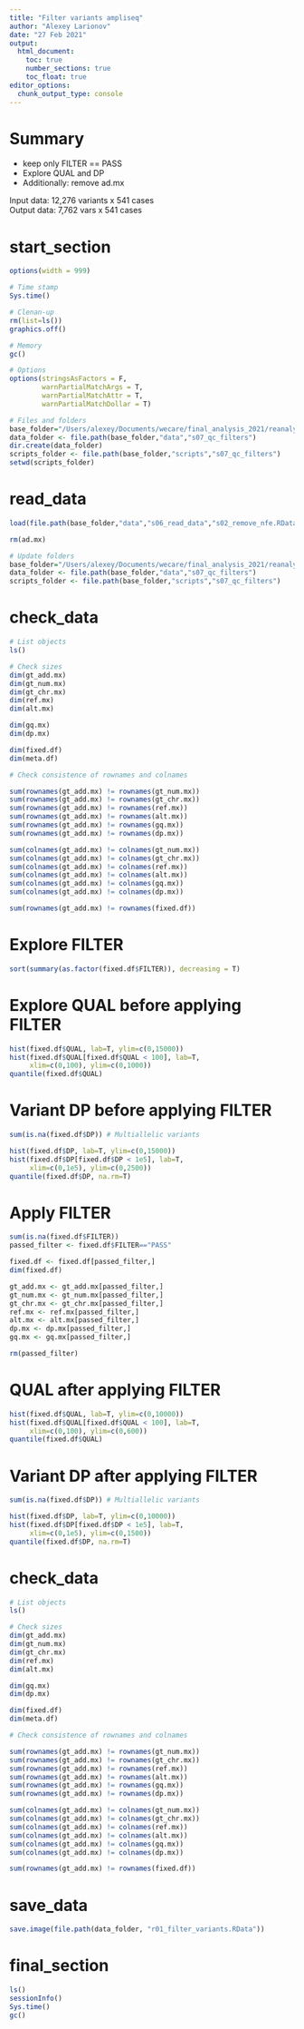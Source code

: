 ```yaml
---
title: "Filter variants ampliseq"
author: "Alexey Larionov"
date: "27 Feb 2021"
output:
  html_document:
    toc: true
    number_sections: true
    toc_float: true
editor_options:
  chunk_output_type: console
---
```


# Summary 

- keep only FILTER == PASS  
- Explore QUAL and DP  
- Additionally: remove ad.mx  

Input data: 12,276 variants x 541 cases  
Output data: 7,762 vars x 541 cases  

# start_section

<style>
pre {
  overflow-x: auto;
}
pre code {
  word-wrap: normal;
  white-space: pre;
}
</style>

```r
options(width = 999)
```

```r

# Time stamp
Sys.time()

# Clenan-up
rm(list=ls())
graphics.off()

# Memory
gc()

# Options
options(stringsAsFactors = F,
        warnPartialMatchArgs = T, 
        warnPartialMatchAttr = T, 
        warnPartialMatchDollar = T)

# Files and folders
base_folder="/Users/alexey/Documents/wecare/final_analysis_2021/reanalysis_wo_danish_2021/ampliseq/s01_ampliseq_wecare_only"
data_folder <- file.path(base_folder,"data","s07_qc_filters")
dir.create(data_folder)
scripts_folder <- file.path(base_folder,"scripts","s07_qc_filters")
setwd(scripts_folder)

```

# read_data  

```r

load(file.path(base_folder,"data","s06_read_data","s02_remove_nfe.RData"))

rm(ad.mx)

# Update folders
base_folder="/Users/alexey/Documents/wecare/final_analysis_2021/reanalysis_wo_danish_2021/ampliseq/s01_ampliseq_wecare_only"
data_folder <- file.path(base_folder,"data","s07_qc_filters")
scripts_folder <- file.path(base_folder,"scripts","s07_qc_filters")

```

# check_data

```r

# List objects
ls()

# Check sizes
dim(gt_add.mx)
dim(gt_num.mx)
dim(gt_chr.mx)
dim(ref.mx)
dim(alt.mx)

dim(gq.mx)
dim(dp.mx)

dim(fixed.df)
dim(meta.df)

# Check consistence of rownames and colnames

sum(rownames(gt_add.mx) != rownames(gt_num.mx))
sum(rownames(gt_add.mx) != rownames(gt_chr.mx))
sum(rownames(gt_add.mx) != rownames(ref.mx))
sum(rownames(gt_add.mx) != rownames(alt.mx))
sum(rownames(gt_add.mx) != rownames(gq.mx))
sum(rownames(gt_add.mx) != rownames(dp.mx))

sum(colnames(gt_add.mx) != colnames(gt_num.mx))
sum(colnames(gt_add.mx) != colnames(gt_chr.mx))
sum(colnames(gt_add.mx) != colnames(ref.mx))
sum(colnames(gt_add.mx) != colnames(alt.mx))
sum(colnames(gt_add.mx) != colnames(gq.mx))
sum(colnames(gt_add.mx) != colnames(dp.mx))

sum(rownames(gt_add.mx) != rownames(fixed.df))

```

# Explore FILTER

```r

sort(summary(as.factor(fixed.df$FILTER)), decreasing = T)

```

# Explore QUAL before applying FILTER

```r

hist(fixed.df$QUAL, lab=T, ylim=c(0,15000))
hist(fixed.df$QUAL[fixed.df$QUAL < 100], lab=T, 
     xlim=c(0,100), ylim=c(0,1000))
quantile(fixed.df$QUAL)

```

# Variant DP before applying FILTER

```r

sum(is.na(fixed.df$DP)) # Multiallelic variants

hist(fixed.df$DP, lab=T, ylim=c(0,15000))
hist(fixed.df$DP[fixed.df$DP < 1e5], lab=T, 
     xlim=c(0,1e5), ylim=c(0,2500))
quantile(fixed.df$DP, na.rm=T)

```

# Apply FILTER

```r

sum(is.na(fixed.df$FILTER))
passed_filter <- fixed.df$FILTER=="PASS"

fixed.df <- fixed.df[passed_filter,]
dim(fixed.df)

gt_add.mx <- gt_add.mx[passed_filter,]
gt_num.mx <- gt_num.mx[passed_filter,]
gt_chr.mx <- gt_chr.mx[passed_filter,]
ref.mx <- ref.mx[passed_filter,]
alt.mx <- alt.mx[passed_filter,]
dp.mx <- dp.mx[passed_filter,]
gq.mx <- gq.mx[passed_filter,]

rm(passed_filter)

```

# QUAL after applying FILTER

```r

hist(fixed.df$QUAL, lab=T, ylim=c(0,10000))
hist(fixed.df$QUAL[fixed.df$QUAL < 100], lab=T, 
     xlim=c(0,100), ylim=c(0,600))
quantile(fixed.df$QUAL)

```

# Variant DP after applying FILTER

```r

sum(is.na(fixed.df$DP)) # Multiallelic variants

hist(fixed.df$DP, lab=T, ylim=c(0,10000))
hist(fixed.df$DP[fixed.df$DP < 1e5], lab=T, 
     xlim=c(0,1e5), ylim=c(0,1500))
quantile(fixed.df$DP, na.rm=T)

```

# check_data

```r

# List objects
ls()

# Check sizes
dim(gt_add.mx)
dim(gt_num.mx)
dim(gt_chr.mx)
dim(ref.mx)
dim(alt.mx)

dim(gq.mx)
dim(dp.mx)

dim(fixed.df)
dim(meta.df)

# Check consistence of rownames and colnames

sum(rownames(gt_add.mx) != rownames(gt_num.mx))
sum(rownames(gt_add.mx) != rownames(gt_chr.mx))
sum(rownames(gt_add.mx) != rownames(ref.mx))
sum(rownames(gt_add.mx) != rownames(alt.mx))
sum(rownames(gt_add.mx) != rownames(gq.mx))
sum(rownames(gt_add.mx) != rownames(dp.mx))

sum(colnames(gt_add.mx) != colnames(gt_num.mx))
sum(colnames(gt_add.mx) != colnames(gt_chr.mx))
sum(colnames(gt_add.mx) != colnames(ref.mx))
sum(colnames(gt_add.mx) != colnames(alt.mx))
sum(colnames(gt_add.mx) != colnames(gq.mx))
sum(colnames(gt_add.mx) != colnames(dp.mx))

sum(rownames(gt_add.mx) != rownames(fixed.df))

```

# save_data

```r

save.image(file.path(data_folder, "r01_filter_variants.RData"))

```

# final_section

```r

ls()
sessionInfo()
Sys.time()
gc()

```
